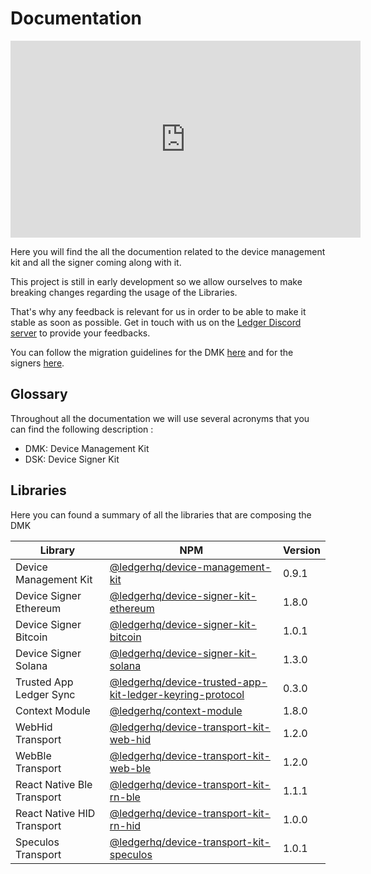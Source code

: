 
# Documentation

<iframe
  width="560"
  height="315"
  src="https://www.youtube-nocookie.com/embed/i-Q1ld2lG_4"
  title="YouTube video player"
  frameborder="0"
  allow="accelerometer; autoplay; clipboard-write; encrypted-media; gyroscope; picture-in-picture"
  allowfullscreen
></iframe>

Here you will find the all the documention related to the device management kit and all the signer coming along with it.

<Callout type="warning" emoji="⚠️">
  This project is still in early development so we allow ourselves to make
  breaking changes regarding the usage of the Libraries.

That's why any feedback is relevant for us in order to be able to make it stable as soon as
possible. Get in touch with us on the [Ledger Discord
server](https://developers.ledger.com/discord/) to provide your feedbacks.

You can follow the migration guidelines for the DMK [here](./integration/migrations/dmk/05_to_06) and for the signers [here](./integration/migrations/signers/eth/1_1_0_to_1_2_0).

</Callout>

## Glossary

Throughout all the documentation we will use several acronyms that you can find the following description :

- DMK: Device Management Kit
- DSK: Device Signer Kit

## Libraries

Here you can found a summary of all the libraries that are composing the DMK

| Library                    | NPM                                                                                                                                                | Version |
| -------------------------- | -------------------------------------------------------------------------------------------------------------------------------------------------- | ------- |
| Device Management Kit      | [@ledgerhq/device-management-kit](https://www.npmjs.com/package/@ledgerhq/device-management-kit)                                                   | 0.9.1   |
| Device Signer Ethereum     | [@ledgerhq/device-signer-kit-ethereum](https://www.npmjs.com/package/@ledgerhq/device-signer-kit-ethereum)                                         | 1.8.0   |
| Device Signer Bitcoin      | [@ledgerhq/device-signer-kit-bitcoin](https://www.npmjs.com/package/@ledgerhq/device-signer-kit-bitcoin)                                           | 1.0.1   |
| Device Signer Solana       | [@ledgerhq/device-signer-kit-solana](https://www.npmjs.com/package/@ledgerhq/device-signer-kit-solana)                                             | 1.3.0   |
| Trusted App Ledger Sync    | [@ledgerhq/device-trusted-app-kit-ledger-keyring-protocol](https://www.npmjs.com/package/@ledgerhq/device-trusted-app-kit-ledger-keyring-protocol) | 0.3.0   |
| Context Module             | [@ledgerhq/context-module](https://www.npmjs.com/package/@ledgerhq/context-module)                                                                 | 1.8.0   |
| WebHid Transport           | [@ledgerhq/device-transport-kit-web-hid](https://www.npmjs.com/package/@ledgerhq/device-transport-kit-web-hid)                                     | 1.2.0   |
| WebBle Transport           | [@ledgerhq/device-transport-kit-web-ble](https://www.npmjs.com/package/@ledgerhq/device-transport-kit-web-ble)                                     | 1.2.0   |
| React Native Ble Transport | [@ledgerhq/device-transport-kit-rn-ble](https://www.npmjs.com/package/@ledgerhq/device-transport-kit-rn-ble)                                       | 1.1.1   |
| React Native HID Transport | [@ledgerhq/device-transport-kit-rn-hid](https://www.npmjs.com/package/@ledgerhq/device-transport-kit-rn-hid)                                       | 1.0.0   |
| Speculos Transport         | [@ledgerhq/device-transport-kit-speculos](https://www.npmjs.com/package/@ledgerhq/device-transport-kit-speculos)                                   | 1.0.1   |
